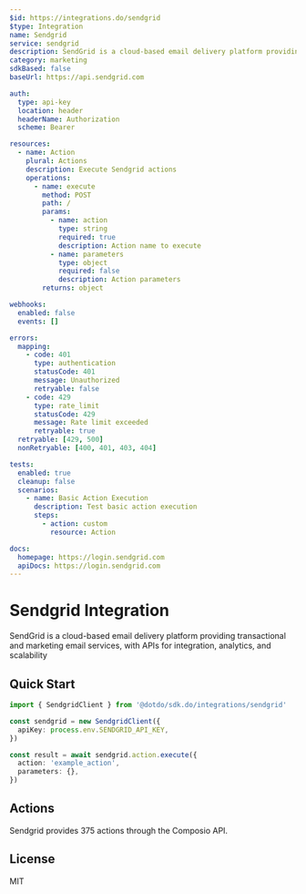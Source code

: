 ```yaml
---
$id: https://integrations.do/sendgrid
$type: Integration
name: Sendgrid
service: sendgrid
description: SendGrid is a cloud-based email delivery platform providing transactional and marketing email services, with APIs for integration, analytics, and scalability
category: marketing
sdkBased: false
baseUrl: https://api.sendgrid.com

auth:
  type: api-key
  location: header
  headerName: Authorization
  scheme: Bearer

resources:
  - name: Action
    plural: Actions
    description: Execute Sendgrid actions
    operations:
      - name: execute
        method: POST
        path: /
        params:
          - name: action
            type: string
            required: true
            description: Action name to execute
          - name: parameters
            type: object
            required: false
            description: Action parameters
        returns: object

webhooks:
  enabled: false
  events: []

errors:
  mapping:
    - code: 401
      type: authentication
      statusCode: 401
      message: Unauthorized
      retryable: false
    - code: 429
      type: rate_limit
      statusCode: 429
      message: Rate limit exceeded
      retryable: true
  retryable: [429, 500]
  nonRetryable: [400, 401, 403, 404]

tests:
  enabled: true
  cleanup: false
  scenarios:
    - name: Basic Action Execution
      description: Test basic action execution
      steps:
        - action: custom
          resource: Action

docs:
  homepage: https://login.sendgrid.com
  apiDocs: https://login.sendgrid.com
---
```


# Sendgrid Integration

SendGrid is a cloud-based email delivery platform providing transactional and marketing email services, with APIs for integration, analytics, and scalability

## Quick Start

```typescript
import { SendgridClient } from '@dotdo/sdk.do/integrations/sendgrid'

const sendgrid = new SendgridClient({
  apiKey: process.env.SENDGRID_API_KEY,
})

const result = await sendgrid.action.execute({
  action: 'example_action',
  parameters: {},
})
```

## Actions

Sendgrid provides 375 actions through the Composio API.

## License

MIT

